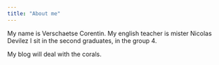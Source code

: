 ```yaml
---
title: "About me"
---
```


My name is Verschaetse Corentin.
My english teacher is mister Nicolas Devilez
I sit in the second graduates, in the group 4.

My blog will deal with the corals.

